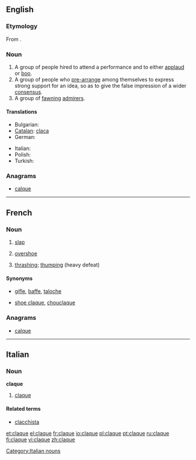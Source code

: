 {{also|Claque}}
==English==

===Etymology===
From {{etyl|fr}} {{term|lang=fr|claquer||to clap one's hands}}.

===Noun===
{{en-noun}}

# A group of people hired to attend a performance and to either [[applaud]] or [[boo]].
# A group of people who [[pre-arrange]] among themselves to express strong support for an idea, so as to give the false impression of a wider [[consensus]].
# A group of [[fawning]] [[admirer]]s.

====Translations====
{{trans-top|people hired to applaud or boo}}
* Bulgarian: {{t|bg|клакьори|p}}
* [[Catalan]]: [[claca]] {{f}}
* German: {{t-|de|Claque|f}}
{{trans-mid}}
* Italian: {{t-|it|claque|f}}
* Polish: {{t+|pl|klaka|f}}
* Turkish: {{t+|tr|şakşakçı}}
{{trans-bottom}}


===Anagrams===
* [[calque#English|calque]]


----

==French==

===Noun===
{{fr-noun|f}}

# [[slap#English|slap]]
# {{Quebec}} [[overshoe]]
# {{sport|lang=fr}} [[thrashing]]; [[thumping]] (heavy defeat)

====Synonyms====
* {{sense|slap}} [[gifle]], [[baffe]], [[taloche]]
* {{sense|overshoe}} [[shoe claque]], [[chouclaque]]

===Anagrams===
* [[calque#French|calque]]


----

==Italian==

===Noun===
'''claque'''  {{f}} {{inv}}

# [[claque#English|claque]]

====Related terms====
* [[clacchista]]

[[Category:Italian nouns]]

[[et:claque]]
[[el:claque]]
[[fr:claque]]
[[io:claque]]
[[pl:claque]]
[[pt:claque]]
[[ru:claque]]
[[fi:claque]]
[[vi:claque]]
[[zh:claque]]